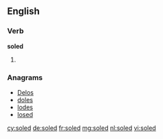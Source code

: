 ==English==

===Verb===
'''soled'''

# {{past of|sole}}

===Anagrams===
* [[Delos#English|Delos]] 
* [[doles#English|doles]]
* [[lodes#English|lodes]]
* [[losed#English|losed]]

[[cy:soled]]
[[de:soled]]
[[fr:soled]]
[[mg:soled]]
[[nl:soled]]
[[vi:soled]]